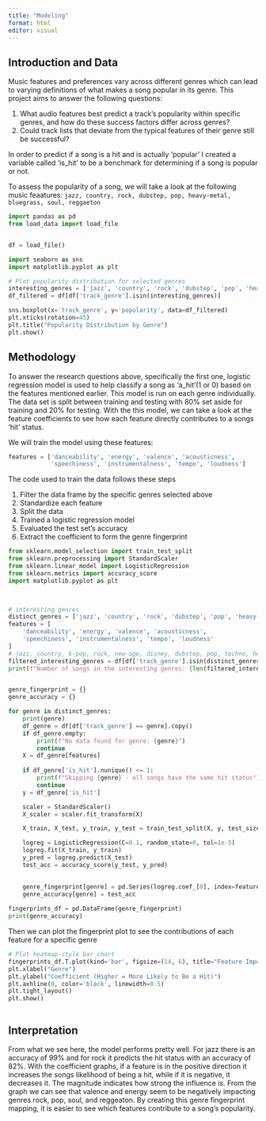 ```yaml
---
title: "Modeling"
format: html
editor: visual
---
```


## Introduction and Data

Music features and preferences vary across different genres which can lead to varying definitions of what makes a song popular in its genre. This project aims to answer the following questions:

1.  What audio features best predict a track's popularity within specific genres, and how do these success factors differ across genres?
2.  Could track lists that deviate from the typical features of their genre still be successful?

In order to predict if a song is a hit and is actually 'popular' I created a variable called 'is_hit' to be a benchmark for determining if a song is popular or not.

To assess the popularity of a song, we will take a look at the following music feaatures: `jazz, country, rock, dubstep, pop, heavy-metal, bluegrass, soul, reggaeton`

```python
import pandas as pd 
from load_data import load_file


df = load_file()
```

```python
import seaborn as sns
import matplotlib.pyplot as plt

# Plot popularity distribution for selected genres
interesting_genres = ['jazz', 'country', 'rock', 'dubstep', 'pop', 'heavy-metal','bluegrass', 'soul', 'reggaeton']
df_filtered = df[df['track_genre'].isin(interesting_genres)]

sns.boxplot(x='track_genre', y='popularity', data=df_filtered)
plt.xticks(rotation=45)
plt.title("Popularity Distribution by Genre")
plt.show()
```

## Methodology

To answer the research questions above, specifically the first one, logistic regression model is used to help classify a song as 'a_hit'(1 or 0) based on the features mentioned earlier. This model is run on each genre individually. The data set is split between training and testing with 80% set aside for training and 20% for testing. With the this model, we can take a look at the feature coefficients to see how each feature directly contributes to a songs 'hit' status.

We will train the model using these features:

```python
features = ['danceability', 'energy', 'valence', 'acousticness',
            'speechiness', 'instrumentalness', 'tempo', 'loudness']
```

The code used to train the data follows these steps

1.  Filter the data frame by the specific genres selected above
2.  Standardize each feature
3.  Split the data
4.  Trained a logistic regression model
5.  Evaluated the test set's accuracy
6.  Extract the coefficient to form the genre fingerprint

```python
from sklearn.model_selection import train_test_split
from sklearn.preprocessing import StandardScaler
from sklearn.linear_model import LogisticRegression
from sklearn.metrics import accuracy_score
import matplotlib.pyplot as plt


  
# interesting genres
distinct_genres = ['jazz', 'country', 'rock', 'dubstep', 'pop', 'heavy-metal','bluegrass', 'soul', 'reggaeton']
features = [
    'danceability', 'energy', 'valence', 'acousticness',
    'speechiness', 'instrumentalness', 'tempo', 'loudness'
]
# jazz, country, k-pop, rock, new-age, disney, dubstep, pop, techno, heavy-metal,bluegrass, soul, synth-pop, reggaeton  
filtered_interesting_genres = df[df['track_genre'].isin(distinct_genres)]
print(f"Number of songs in the interesting genres: {len(filtered_interesting_genres)}")


genre_fingerprint = {}
genre_accuracy = {}

for genre in distinct_genres:
    print(genre)
    df_genre = df[df['track_genre'] == genre].copy()
    if df_genre.empty:
        print(f"No data found for genre: {genre}")
        continue 
    X = df_genre[features]
    
    if df_genre['is_hit'].nunique() <= 1:
        print(f"Skipping {genre} - all songs have the same hit status")
        continue
    y = df_genre['is_hit']

    scaler = StandardScaler()
    X_scaler = scaler.fit_transform(X)

    X_train, X_test, y_train, y_test = train_test_split(X, y, test_size=0.2, random_state=42)

    logreg = LogisticRegression(C=0.1, random_state=0, tol=1e-5)
    logreg.fit(X_train, y_train)
    y_pred = logreg.predict(X_test)
    test_acc = accuracy_score(y_test, y_pred)
    

    genre_fingerprint[genre] = pd.Series(logreg.coef_[0], index=features)
    genre_accuracy[genre] = test_acc
    
fingerprints_df = pd.DataFrame(genre_fingerprint)
print(genre_accuracy)
```

Then we can plot the fingerprint plot to see the contributions of each feature for a specific genre

```python
# Plot heatmap-style bar chart
fingerprints_df.T.plot(kind='bar', figsize=(14, 6), title="Feature Importance per Genre (Logistic Coefficients)")
plt.xlabel("Genre")
plt.ylabel("Coefficient (Higher = More Likely to Be a Hit)")
plt.axhline(0, color='black', linewidth=0.5)
plt.tight_layout()
plt.show()
```

```python

```

## Interpretation

From what we see here, the model performs pretty well. For jazz there is an accuracy of 99% and for rock it predicts the hit status with an accuracy of 82%. With the coefficient graphs, if a feature is in the positive direction it increases the songs likelihood of being a hit, while if it is negative, it decreases it. The magnitude indicates how strong the influence is. From the graph we can see that valence and energy seem to be negatively impacting genres rock, pop, soul, and reggeaton. By creating this genre fingerprint mapping, it is easier to see which features contribute to a song's popularity.
